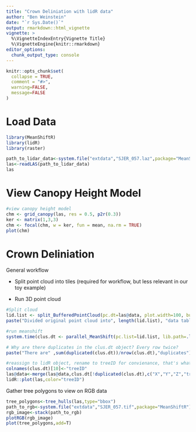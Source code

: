 ```yaml
---
title: "Crown Deliniation with lidR data"
author: "Ben Weinstein"
date: "`r Sys.Date()`"
output: rmarkdown::html_vignette
vignette: >
  %\VignetteIndexEntry{Vignette Title}
  %\VignetteEngine{knitr::rmarkdown}
editor_options: 
  chunk_output_type: console
---
```


```r
knitr::opts_chunk$set(
  collapse = TRUE,
  comment = "#>",
  warning=FALSE,
  message=FALSE
)
```

# Load Data
```r
library(MeanShiftR)
library(lidR)
library(raster)

path_to_lidar_data<-system.file("extdata","SJER_057.laz",package="MeanShiftR")
las<-readLAS(path_to_lidar_data)
las
```

# View Canopy Height Model

```r
#view canopy height model
chm <- grid_canopy(las, res = 0.5, p2r(0.3))
ker <- matrix(1,3,3)
chm <- focal(chm, w = ker, fun = mean, na.rm = TRUE)
plot(chm)
```

# Crown Deliniation

General workflow

* Split point cloud into tiles (required for workflow, but less relevant in our toy example)

* Run 3D point cloud

```r
#Split cloud
lid.list <- split_BufferedPointCloud(pc.dt=las@data, plot.width=100, buffer.width=10)
paste("Divided original point cloud into", length(lid.list), "data tables")

#run meanshift
system.time(clus.dt <- parallel_MeanShift(pc.list=lid.list, lib.path=.libPaths()[1], frac.cores=0.5, version="voxel",H2CW=0.3, H2CL=0.4, max.iter=20, buffer.width=10, minz=2, ctr.ac=2))

# Why are there duplicates in the clus.dt object? Every row twice? 
paste("There are" ,sum(duplicated(clus.dt))/nrow(clus.dt),"duplicates")

#reassign to lidR object, rename to treeID for convienance, that's what lidR uses
colnames(clus.dt)[10]<-"treeID"
las@data<-merge(las@data,clus.dt[!duplicated(clus.dt),c("X","Y","Z","treeID")])
lidR::plot(las,color="treeID")
```

Gather tree polygons to view on RGB data

```r
tree_polygons<-tree_hulls(las,type="bbox")
path_to_rgb<-system.file("extdata","SJER_057.tif",package="MeanShiftR")
rgb_image<-stack(path_to_rgb)
plotRGB(rgb_image)
plot(tree_polygons,add=T)
```

